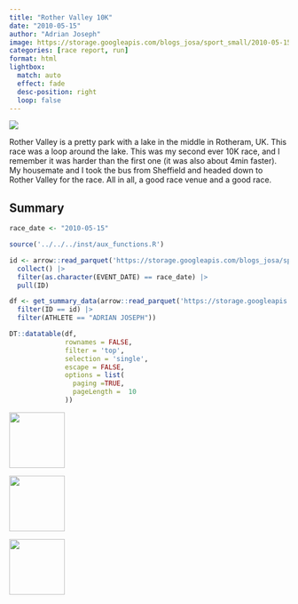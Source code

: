 ```yaml
---
title: "Rother Valley 10K"
date: "2010-05-15"
author: "Adrian Joseph"
image: https://storage.googleapis.com/blogs_josa/sport_small/2010-05-15_ROTHER_VALLEY_10K/img/01.png
categories: [race report, run]
format: html
lightbox:
  match: auto
  effect: fade
  desc-position: right
  loop: false
---
```


![](https://storage.googleapis.com/blogs_josa/sport_small/2010-05-15_ROTHER_VALLEY_10K/img/01.png)

Rother Valley is a pretty park with a lake in the middle in Rotheram, UK. This race was a loop around the lake. This was my second ever 10K race, and I remember it was harder than the first one (it was also about 4min faster). My housemate and I took the bus from Sheffield and headed down to Rother Valley for the race. All in all, a good race venue and a good race.

## Summary

```r
race_date <- "2010-05-15"

source('../../../inst/aux_functions.R')

id <- arrow::read_parquet('https://storage.googleapis.com/blogs_josa/sport/parquets/main_dataset.parquet') |>
  collect() |>
  filter(as.character(EVENT_DATE) == race_date) |>
  pull(ID)

df <- get_summary_data(arrow::read_parquet('https://storage.googleapis.com/blogs_josa/sport/parquets/all_results.parquet') |>
  filter(ID == id) |>
  filter(ATHLETE == "ADRIAN JOSEPH"))

DT::datatable(df,
              rownames = FALSE,
              filter = 'top',
              selection = 'single',
              escape = FALSE,
              options = list(
                paging =TRUE,
                pageLength =  10
              ))
```





::: {layout-ncol=4}
![](https://storage.googleapis.com/blogs_josa/sport_small/2010-05-15_ROTHER_VALLEY_10K/img/01.png){ width="100" group="hi" }

![](https://storage.googleapis.com/blogs_josa/sport_small/2010-05-15_ROTHER_VALLEY_10K/img/02.jpg){ width="100" group="hi" }

![](https://storage.googleapis.com/blogs_josa/sport_small/2010-05-15_ROTHER_VALLEY_10K/img/03.jpg){ width="100" group="hi" }


:::
